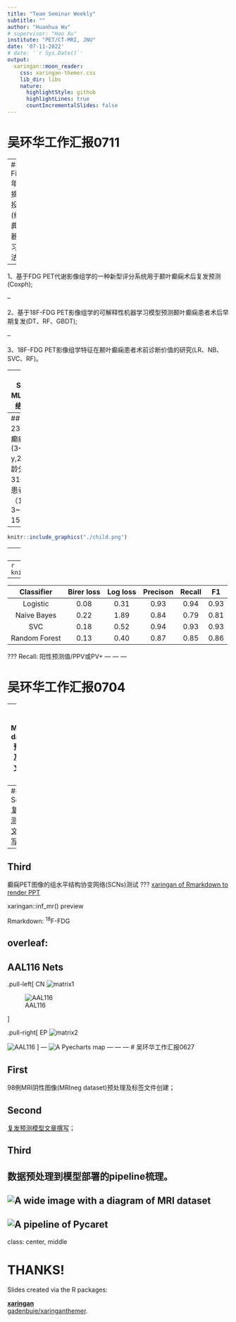 ```yaml
---
title: "Team Seminar Weekly"
subtitle: ""
author: "Huanhua Wu"
# supervisor: "Hao Xu"
institute: "PET/CT-MRI, JNU"
date: '07-11-2022'
# date: '`r Sys.Date()`'
output:
  xaringan::moon_reader:
    css: xaringan-themer.css
    lib_dir: libs
    nature:
      highlightStyle: github
      highlightLines: true
      countIncrementalSlides: false
---
```

# 吴环华工作汇报0711

--
## First
年会摘要投稿(经典机器学习算法):

--


1、基于FDG PET代谢影像组学的一种新型评分系统用于颞叶癫痫术后复发预测(Coxph);
  
--

2、基于18F-FDG PET影像组学的可解释性机器学习模型预测颞叶癫痫患者术后早期复发(DT、RF、GBDT);

--

3、18F-FDG PET影像组学特征在颞叶癫痫患者术前诊断价值的研究(LR、NB、SVC、RF)。

--
## Second 
MLP神经网络搭建。

---
## Third
234例颞叶癫痫数据集(3~60 y,23.5y)年龄分层，31例儿童患者（13.2%，3~17 y, 15.0y）

---
```r
knitr::include_graphics("./child.png")
```

---
![PDP Plot](./PDP.png)
---
```r
knitr::include_graphics("./Calib.png")
```
---
| Classifier |  Birer loss | Log loss | Precison | Recall| F1 | AUC | 
| :-----: |  :-----: | :-----: | :-----: |  :-----: | :-----: |
| Logistic |  0.08 | 0.31 | 0.93 |0.94|0.93|0.89|
| Naive Bayes|0.22 | 1.89 | 0.84 |0.79|0.81|0.72|
| SVC|0.18 | 0.52 | 0.94 |0.93|0.93|0.90|
| Random Forest|0.13 | 0.40 | 0.87 |0.85|0.86|0.78|

???
Recall: 阳性预测值/PPV或PV+
---
---
---

# 吴环华工作汇报0704

--
## First
MRIneg dataset预处理及标签文件创建；

--
## Second 
[复发预测模型文章撰写](https://github.com/wane199/Presentation/blob/master/BLS_EP/BLS_EP.pdf);

--
## Third
癫痫PET图像的组水平结构协变网络(SCNs)测试
???
[xaringan of Rmarkdown to  render PPT](https://www.jianshu.com/p/222676cf2054)

xaringan::inf_mr() preview

Rmarkdown: $^{18}$F-FDG

overleaf: \ce{^{18}F-FDG}
---

## AAL116 Nets

.pull-left[
CN
![matrix1](./matrix1.png)

![AAL116](./Picture1net.png)

]

.pull-right[
EP
![matrix2](./matrix2.png)

![AAL116](./Picture2net.png)
]
---
![A Pyecharts map](./map.png)
---
---
---
# 吴环华工作汇报0627

## First
98例MRI阴性图像(MRIneg dataset)预处理及标签文件创建；

## Second 
[复发预测模型文章撰写](https://github.com/wane199/Presentation/blob/master/BLS_EP/BLS_EP.pdf)；

## Third
数据预处理到模型部署的pipeline梳理。
---
![A wide image with a diagram of MRI dataset](./Rplot.png)
---
![A pipeline of Pycaret](./image.png)
---
class: center, middle

# THANKS!

Slides created via the R packages:

[**xaringan**](https://github.com/yihui/xaringan)<br>
[gadenbuie/xaringanthemer](https://github.com/gadenbuie/xaringanthemer).

